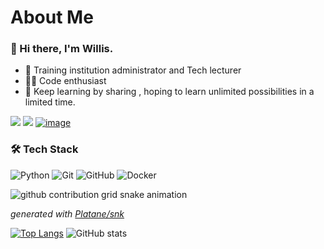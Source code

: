 # About Me
### 👋 Hi there, I'm Willis. 

- 🧑 Training institution administrator and Tech lecturer
- 👨‍💻 Code enthusiast
- 🌱 Keep learning by sharing , hoping to learn unlimited possibilities in a limited time.


[![](https://camo.githubusercontent.com/91cab9ffcecd8dedf1ac004d135874c51ed56485a81e03ca11f04f2259db8edf/68747470733a2f2f64316477713033326b79723033632e636c6f756466726f6e742e6e65742f696d616765732f69726f6e6d616e5f737469636b65722f31322f73656c662e706e673f737469636b6572)](https://ithelp.ithome.com.tw/users/20121130/ironman/3131)
[![](https://camo.githubusercontent.com/1ac25eb00ecfbe198ba75e7f631c3b6bb158cb4acda2d332998a9dbc0b1814d4/68747470733a2f2f64316477713033326b79723033632e636c6f756466726f6e742e6e65742f696d616765732f69726f6e6d616e5f737469636b65722f31332f61692d616e642d646174612e706e673f737469636b6572)](https://ithelp.ithome.com.tw/users/20121130/ironman/4015)
[![image](https://user-images.githubusercontent.com/2055349/195985973-dbf21758-3186-4934-a075-5c7cfb4f41ae.png)](https://ithelp.ithome.com.tw/users/20121130/ironman/5793)

### 🛠 Tech Stack
![Python](https://img.shields.io/badge/-Python-333333?style=flat&logo=python)
![Git](https://img.shields.io/badge/-Git-333333?style=flat-square&logo=git)
![GitHub](https://img.shields.io/badge/-GitHub-333333?style=flat-square&logo=github)
![Docker](https://img.shields.io/badge/-Docker-333333?style=flat&logo=docker)

<!-- [![](https://img.shields.io/badge/Qwikilabs%20Profile-Willis%20Chen-f5cd0e?logo=qwiklabs&style=for-the-badge)](https://google.qwiklabs.com/public_profiles/acf580e0-ab7d-41c0-baa2-5fdab31cec08) -->

![github contribution grid snake animation](https://raw.githubusercontent.com/willismax/willismax/output/github-contribution-grid-snake.svg)


_generated with [Platane/snk](https://github.com/Platane/snk)_


[![Top Langs ](https://github-readme-stats.vercel.app/api/top-langs/?username=willismax)](https://github.com/anuraghazra/github-readme-stats) ![GitHub stats](https://github-readme-stats.vercel.app/api?username=willismax&show_icons=true) 

<!-- **willismax/willismax** is a ✨ _special_ ✨ repository because its `README.md` (this file) appears on your GitHub profile.

Here are some ideas to get you started:

- 🔭 I’m currently working on TW
- 🌱 I’m currently learning DevOps
- 👯 I’m looking to collaborate on Python Project
- 🤔 I’m looking for help with ...
- 💬 Ask me about ...
- 📫 How to reach me: ...
- 😄 Pronouns: ...
- ⚡ Fun fact: ...

 -->